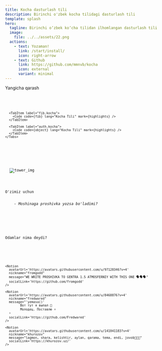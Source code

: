 ```yaml
---
title: Kocha dasturlash tili
description: Birinchi o'zbek kocha tilidagi dasturlash tili
template: splash
hero:
  tagline: Birinchi o‘zbek ko‘cha tilidan ilhomlangan dasturlash tili
  image:
    file: ../../assets/22.png
  actions:
    - text: Yozaman!
      link: /start/install/
      icon: right-arrow
    - text: Github
      link: https://github.com/mmnvb/kocha
      icon: external
      variant: minimal
---
```




<section class="flex justify-between items-center flex-col md:flex-row gap-3">
  <div>
    <p class="text-4xl md:text-7xl">Yangicha qarash</p>
  </div>

  <div class="lg:w-2/4">
    <Tabs>
      <TabItem label="agar.kocha">
        <Code code={conditions} lang="Kocha Tili" mark={highlights} />
      </TabItem>

      <TabItem label="fib.kocha">
        <Code code={fib} lang="Kocha Tili" mark={highlights} />
      </TabItem>

      <TabItem label="auth.kocha">
        <Code code={object} lang="Kocha Tili" mark={highlights} />
      </TabItem>
    </Tabs>
  </div>
</section>

<section class="flex md:justify-around justify-between items-center gap-3">
  <Image src={localTower} alt="tower_img" class="w-3/5 md:w-1/5" />
  <div>
    <p class="text-5xl md:text-8xl">O'zimiz uchun</p>
    <i>- Moshinaga proshivka yozsa bo'ladimi?</i>
  </div>
</section>


<section class="flex flex-col gap-8">
  <p class="pt-10 text-3xl md:text-4xl text-center">Odamlar nima deydi?</p>
  <CardGrid>
    <Notion 
      avatarUrl='https://avatars.githubusercontent.com/u/98583394?v=4'
      nickname="Bobomurod"
      message="Erinmaganlar..."
      socialLink='https://bobomurod.uz'
    />

    <Notion 
      avatarUrl='https://avatars.githubusercontent.com/u/97128346?v=4'
      nickname="fromgodd"
      message="WE WRITE PROSHIVKA TO GENTRA 1.5 ATMOSFERNIY WITH THIS ONE 🗣🗣🗣"
      socialLink='https://github.com/fromgodd'
    />

    <Notion 
      avatarUrl='https://avatars.githubusercontent.com/u/8468876?v=4'
      nickname="fredwared"
      message="'yemasa()'
            Вот тут я выпал 🤣
            Молодец. Поставлю ⭐️
      "
      socialLink='https://github.com/Fredwared'
    />

    <Notion 
      avatarUrl='https://avatars.githubusercontent.com/u/141041183?v=4'
      nickname="khurozov"
      message="lagmon, shara, kelishtir, aylan, qarama, tema, endi, jovob🤣🤣🤣"
      socialLink='https://khurozov.uz/'
    />
    
  </CardGrid>
</section>
